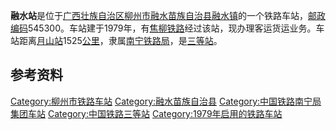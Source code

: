{{noteTA
|1=zh-cn:始发车次; zh-hk:列車班次;
|2=zh-cn:车次; zh-hk:班次;
}}
{{Infobox China railway station 
|车站名称 = 融水站
|车站名称拼音 = Rongshui
|英文名称 = Rongshui Railway Station
|图片 = Rongshui Railway Station.jpg
|图片介绍 = 
|车站代码 = 44957<ref>{{cite book|title=中华人民共和国铁路车站代码（GB/T 10302-2010）|publisher=中国标准出版社|year=2010|isbn=155066140495|ignore-isbn-error=true|pages=29}}</ref>
|电报码 = RSZ
|拼音码 = RSH
|车站地址 = [[广西壮族自治区|广西壮族自治区]][[柳州市|柳州市]][[融水苗族自治县|融水苗族自治县]]
|归属 = [[南宁铁路局|南宁铁路局]][[柳州车务段|柳州车务段]]
|车站等级 = [[三等站_(中铁)|三等站]]
|线路 = [[焦柳铁路|焦柳铁路]]
}}
'''融水站'''是位于[[广西壮族自治区|广西壮族自治区]][[柳州市|柳州市]][[融水苗族自治县|融水苗族自治县]][[融水镇|融水镇]]的一个铁路车站，[[邮政编码|邮政编码]]545300。车站建于1979年，有[[焦柳铁路|焦柳铁路]]经过该站，现办理客运货运业务。车站距离[[月山站|月山站]]1525[[公里|公里]]，隶属[[南宁铁路局|南宁铁路局]]，是[[三等站_(中铁)|三等站]]。

{{start rail box}}
{{s-inop|[[浮石站|浮石站]]|{{站|月山}}方向}}
{{s-line|[[焦柳铁路|焦柳铁路]]}}
{{s-inop|[[永乐街站|永乐街站]]|{{站|柳州}}方向}}
{{end box}}

==参考资料==
{{reflist}}

{{焦柳铁路}}
{{铁路车站小作品}}
{{广西小作品}}

[[Category:柳州市铁路车站|Category:柳州市铁路车站]]
[[Category:融水苗族自治县|Category:融水苗族自治县]]
[[Category:中国铁路南宁局集团车站|Category:中国铁路南宁局集团车站]]
[[Category:中国铁路三等站|Category:中国铁路三等站]]
[[Category:1979年启用的铁路车站|Category:1979年启用的铁路车站]]